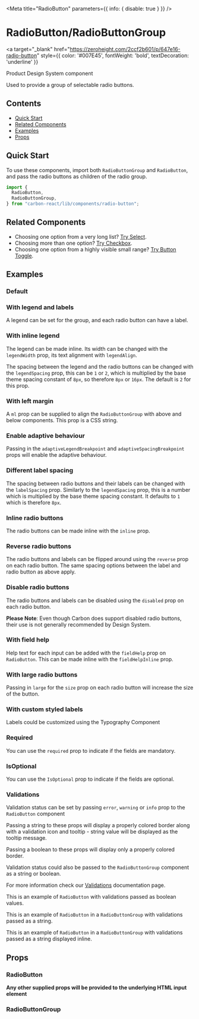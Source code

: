 

<Meta title="RadioButton" parameters={{ info: { disable: true } }} />

# RadioButton/RadioButtonGroup

<a
  target="_blank"
  href="https://zeroheight.com/2ccf2b601/p/647e16-radio-button"
  style={{ color: '#007E45', fontWeight: 'bold', textDecoration: 'underline' }}
>
  Product Design System component 
</a>

Used to provide a group of selectable radio buttons.

## Contents

- [Quick Start](#quick-start)
- [Related Components](#related-components)
- [Examples](#examples)
- [Props](#props)

## Quick Start

To use these components, import both `RadioButtonGroup` and `RadioButton`, and pass the radio buttons as children of the radio group.

```javascript
import {
  RadioButton,
  RadioButtonGroup,
} from "carbon-react/lib/components/radio-button";
```

## Related Components

- Choosing one option from a very long list? [Try Select](/docs/select--default-story "Try Select").
- Choosing more than one option? [Try Checkbox](/docs/checkbox--default-story "Try Checkbox").
- Choosing one option from a highly visible small range? [Try Button Toggle](/story/button-toggle--default "Try Button Toggle").

## Examples

### Default

<Canvas>
  <Story name="default" story={stories.Default} />
</Canvas>

### With legend and labels

A legend can be set for the group, and each radio button can have a label.

<Canvas>
  <Story name="with legend and labels" story={stories.WithLegendAndLabels} />
</Canvas>


### With inline legend

The legend can be made inline. Its width can be changed with the `legendWidth` prop, its text alignment with `legendAlign`.

The spacing between the legend and the radio buttons can be changed with the `legendSpacing` prop, this can be `1` or `2`, which is multiplied by the base theme spacing constant of `8px`, so therefore `8px` or `16px`. The default is `2` for this prop.

<Canvas>
  <Story name="with inline legend" story={stories.WithInlineLegend} />
</Canvas>

### With left margin

A `ml` prop can be supplied to align the `RadioButtonGroup` with above and below components. This prop is a CSS string.

<Canvas>
  <Story name="with left margin" story={stories.WithLeftMargin} />
</Canvas>

### Enable adaptive behaviour

Passing in the `adaptiveLegendBreakpoint` and `adaptiveSpacingBreakpoint` props will enable the adaptive behaviour.

<Canvas>
  <Story name="enable adaptive behaviour" story={stories.EnableAdaptiveBehaviour} />
</Canvas>

### Different label spacing

The spacing between radio buttons and their labels can be changed with the `labelSpacing` prop. Similarly to the `legendSpacing` prop, this is a number which is multiplied by the base theme spacing constant. It defaults to `1` which is therefore `8px`.

<Canvas>
  <Story name="different label spacing" story={stories.DifferentLabelSpacing} />
</Canvas>

### Inline radio buttons

The radio buttons can be made inline with the `inline` prop.

<Canvas>
  <Story name="inline radio buttons" story={stories.InlineRadioButtons} />
</Canvas>

### Reverse radio buttons

The radio buttons and labels can be flipped around using the `reverse` prop on each radio button. The same spacing options between the label and radio button as above apply.

<Canvas>
  <Story name="reverse radio buttons" story={stories.ReverseRadioButtons} />
</Canvas>

### Disable radio buttons

The radio buttons and labels can be disabled using the `disabled` prop on each radio button.

**Please Note**: Even though Carbon does support disabled radio buttons, their use is not generally recommended by Design System.

<Canvas>
  <Story name="disable radio buttons" story={stories.DisableRadioButtons} />
</Canvas>

### With field help

Help text for each input can be added with the `fieldHelp` prop on `RadioButton`. This can be made inline with the `fieldHelpInline` prop.

<Canvas>
  <Story name="with field help" story={stories.WithFieldHelp} />
</Canvas>

### With large radio buttons

Passing in `large` for the `size` prop on each radio button will increase the size of the button.

<Canvas>
  <Story name="with large radio buttons" story={stories.WithLargeRadioButtons} />
</Canvas>

### With custom styled labels

Labels could be customized using the Typography Component

<Canvas>
  <Story name="with custom styled label" story={stories.WithCustomStyledLabels} />
</Canvas>

### Required

You can use the `required` prop to indicate if the fields are mandatory.

<Canvas>
  <Story name="required" story={stories.Required} />
</Canvas>

### IsOptional

You can use the `IsOptional` prop to indicate if the fields are optional.

<Canvas>
  <Story name="optional" story={stories.IsOptional} />
</Canvas>

### Validations

Validation status can be set by passing `error`, `warning` or `info` prop to the `RadioButton` component

Passing a string to these props will display a properly colored border along with a validation icon and tooltip - string value will be displayed as the tooltip message.

Passing a boolean to these props will display only a properly colored border.

Validation status could also be passed to the `RadioButtonGroup` component as a string or boolean. 

For more information check our [Validations](?path=/docs/documentation-validations--grouped-input-validation#grouped-inputs) documentation page.

This is an example of `RadioButton` with validations passed as boolean values.
<Canvas>
  <Story name="new validation" story={stories.NewValidationDefault} />
</Canvas>

This is an example of `RadioButton` in a `RadioButtonGroup` with validations passed as a string.
<Canvas>
  <Story name="new validation group - string" story={stories.NewValidationDefaultGroup} />
</Canvas>

This is an example of `RadioButton` in a `RadioButtonGroup` with validations passed as a string displayed inline.
<Canvas>
  <Story name="new validation group - inline" story={stories.NewValidationDefaultGroupInline} />
</Canvas>

## Props

### RadioButton

<StyledSystemProps of={RadioButton} margin noHeader />

**Any other supplied props will be provided to the underlying HTML input element**

### RadioButtonGroup

<StyledSystemProps of={RadioButtonGroup} margin noHeader />
